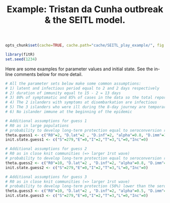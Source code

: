 % Example: Tristan da Cunha outbreak & the SEITL model.

```r
opts_chunk$set(cache=TRUE, cache.path="cache/SEITL_play_example/", fig.retina=2 ,fig.path="figure/SEITL_play_example/", fig.cap='', fig.height=3, fig.width=5, dpi=100, fig.align="center", message=FALSE, tidy=TRUE, warning=FALSE)
```

```r
library(fitR)
set.seed(1234)
```

Here are some examples for parameter values and initial state. See the in-line comments below for more detail.

```r
# All the parameter sets below make some common assumptions:
# 1) latent and infectious period equal to 2 and 2 days respectively
# 2) duration of immunity equal to 15 - 2 = 13 days
# 3) 80% of symptomatic and 85% of cases in the data so the total reporting rate rho = 0.8*0.85 ~ 0.7  
# 4) The 2 islanders with symptoms at disembarkation are infectious
# 5) The 3 islanders who were ill during the 8-day journey are temporary protected
# 6) No islander immune at the beginning of the epidemic 

# Additional assumptions for guess 1
# R0 as in large populations
# probability to develop long-term protection equal to seroconversion rate (80%)
theta.guess1 <- c("R0"=2, "D.lat"=2 , "D.inf"=2, "alpha"=0.8, "D.imm"=13, "rho"=0.7)
init.state.guess1 <- c("S"=279,"E"=0,"I"=2,"T"=3,"L"=0,"Inc"=0)

# Additional assumptions for guess 2
# R0 as in close knit communities (=> larger 1rst wave)
# probability to develop long-term protection equal to seroconversion rate (80%)
theta.guess2 <- c("R0"=10, "D.lat"=2 , "D.inf"=2, "alpha"=0.8, "D.imm"=13, "rho"=0.7)
init.state.guess2 <- c("S"=279,"E"=0,"I"=2,"T"=3,"L"=0,"Inc"=0)

# Additional assumptions for guess 3
# R0 as in close knit communities (=> larger 1rst wave)
# probability to develop long-term protection (50%) lower than the seroconversion rate (80%) (=> larger 2nd wave)
theta.guess3 <- c("R0"=10, "D.lat"=2 , "D.inf"=2, "alpha"=0.5, "D.imm"=13, "rho"=0.7)
init.state.guess3 <- c("S"=279,"E"=0,"I"=2,"T"=3,"L"=0,"Inc"=0)

```
